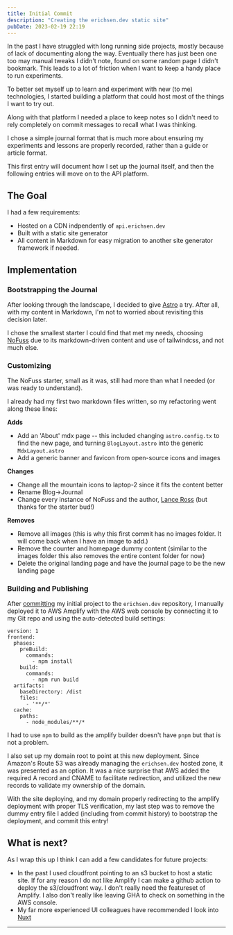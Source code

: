 ```yaml
---
title: Initial Commit
description: "Creating the erichsen.dev static site"
pubDate: 2023-02-19 22:19
---
```


In the past I have struggled with long running side projects, mostly because of lack of documenting along the way. Eventually there has just been one too may manual tweaks I didn't note, found on some random page I didn't bookmark. This leads to a lot of friction when I want to keep a handy place to run experiments.

To better set myself up to learn and experiment with new (to me) technologies, I started building a platform that could host most of the things I want to try out.

Along with that platform I needed a place to keep notes so I didn't need to rely completely on commit messages to recall what I was thinking.

I chose a simple journal format that is much more about ensuring my experiments and lessons are properly recorded, rather than a guide or article format.

This first entry will document how I set up the journal itself, and then the following entries will move on to the API platform.

## The Goal

I had a few requirements:
- Hosted on a CDN indpendently of `api.erichsen.dev`
- Built with a static site generator
- All content in Markdown for easy migration to another site generator framework if needed.

## Implementation

### Bootstrapping the Journal

After looking through the landscape, I decided to give [Astro](https://github.com/withastro/astro) a try. After all, with my content in Markdown, I'm not to worried about revisiting this decision later.

I chose the smallest starter I could find that met my needs, choosing [NoFuss](https://github.com/lancerossdev/nofuss/tree/main/src) due to its markdown-driven content and use of tailwindcss, and not much else.

### Customizing

The NoFuss starter, small as it was, still had more than what I needed (or was ready to understand).

I already had my first two markdown files written, so my refactoring went along these lines:

**Adds**
- Add an 'About' mdx page -- this included changing `astro.config.tx` to find the new page, and turning `BlogLayout.astro` into the generic `MdxLayout.astro`
- Add a generic banner and favicon from open-source icons and images

**Changes**
- Change all the mountain icons to laptop-2 since it fits the content better
- Rename Blog->Journal
- Change every instance of NoFuss and the author, [Lance Ross](https://github.com/lancerossdev/) (but thanks for the starter bud!)

**Removes**
- Remove all images (this is why this first commit has no images folder. It will come back when I have an image to add.)
- Remove the counter and homepage dummy content (similar to the images folder this also removes the entire content folder for now)
- Delete the original landing page and have the journal page to be the new landing page

### Building and Publishing

After [committing](https://github.com/erichsend/erichsen.dev/commit/c51750c12db060d43a0679846b9524be8dc766c9) my initial project to the `erichsen.dev` repository, I manually deployed it to AWS Amplify with the AWS web console by connecting it to my Git repo and using the auto-detected build settings:
```
version: 1
frontend:
  phases:
    preBuild:
      commands:
        - npm install
    build:
      commands:
        - npm run build
  artifacts:
    baseDirectory: /dist
    files:
      - '**/*'
  cache:
    paths:
      - node_modules/**/*
```

I had to use `npm` to build as the amplify builder doesn't have `pnpm` but that is not a problem.

I also set up my domain root to point at this new deployment. Since Amazon's Route 53 was already managing the `erichsen.dev` hosted zone, it was presented as an option. It was a nice surprise that AWS added the required A record and CNAME to facilitate redirection, and utilized the new records to validate my ownership of the domain.

With the site deploying, and my domain properly redirecting to the amplify deployment with proper TLS verification, my last step was to remove the dummy entry file I added (including from commit history) to bootstrap the deployment, and commit this entry!

## What is next?

As I wrap this up I think I can add a few candidates for future projects:
- In the past I used cloudfront pointing to an s3 bucket to host a static site. If for any reason I do not like Amplify I can make a github action to deploy the s3/cloudfront way. I don't really need the featureset of Amplify. I also don't really like leaving GHA to check on something in the AWS console.
- My far more experienced UI colleagues have recommended I look into [Nuxt](https://nuxtjs.org/)


---

